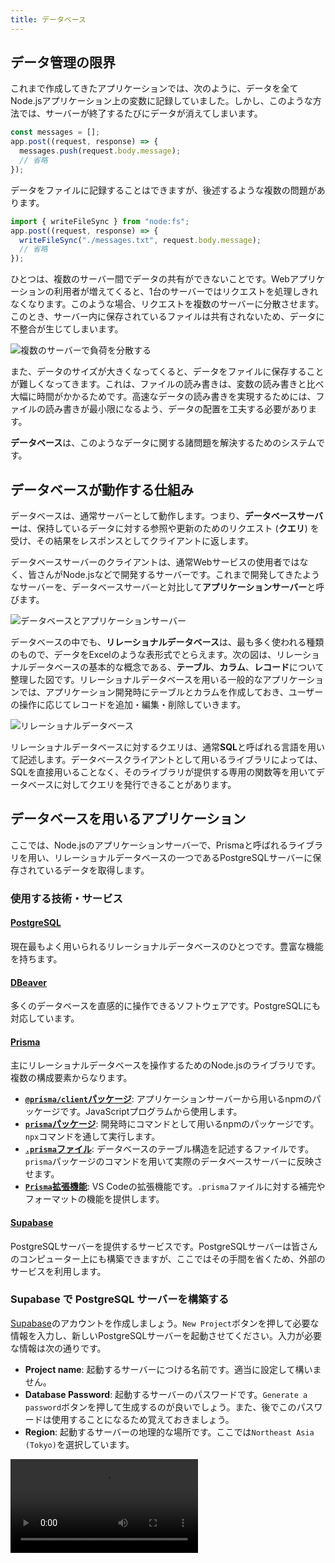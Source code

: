 ```yaml
---
title: データベース
---
```



## データ管理の限界

これまで作成してきたアプリケーションでは、次のように、データを全てNode.jsアプリケーション上の変数に記録していました。しかし、このような方法では、<Term>サーバー</Term>が終了するたびにデータが消えてしまいます。

```javascript
const messages = [];
app.post((request, response) => {
  messages.push(request.body.message);
  // 省略
});
```

データをファイルに記録することはできますが、後述するような複数の問題があります。

```javascript
import { writeFileSync } from "node:fs";
app.post((request, response) => {
  writeFileSync("./messages.txt", request.body.message);
  // 省略
});
```

ひとつは、複数の<Term>サーバー</Term>間でデータの共有ができないことです。Webアプリケーションの利用者が増えてくると、1台の<Term>サーバー</Term>では<Term>リクエスト</Term>を処理しきれなくなります。このような場合、<Term>リクエスト</Term>を複数のサーバーに分散させます。このとき、<Term>サーバー</Term>内に保存されているファイルは共有されないため、データに不整合が生じてしまいます。

![複数のサーバーで負荷を分散する](./load-balancing.drawio.svg)

また、データのサイズが大きくなってくると、データをファイルに保存することが難しくなってきます。これは、ファイルの読み書きは、変数の読み書きと比べ大幅に時間がかかるためです。高速なデータの読み書きを実現するためには、ファイルの読み書きが最小限になるよう、データの配置を工夫する必要があります。

**データベース**は、このようなデータに関する諸問題を解決するためのシステムです。

## データベースが動作する仕組み

データベースは、通常<Term>サーバー</Term>として動作します。つまり、**データベースサーバー**は、保持しているデータに対する参照や更新のための<Term>リクエスト</Term> (**クエリ**) を受け、その結果を<Term>レスポンス</Term>として<Term>クライアント</Term>に返します。

データベースサーバーの<Term>クライアント</Term>は、通常Webサービスの使用者ではなく、皆さんがNode.jsなどで開発する<Term>サーバー</Term>です。これまで開発してきたような<Term>サーバー</Term>を、データベースサーバーと対比して**アプリケーションサーバー**と呼びます。

![データベースとアプリケーションサーバー](./database-application-server.drawio.svg)

データベースの中でも、**リレーショナルデータベース**は、最も多く使われる種類のもので、データをExcelのような表形式でとらえます。次の図は、リレーショナルデータベースの基本的な概念である、**テーブル**、**カラム**、**レコード**について整理した図です。リレーショナルデータベースを用いる一般的なアプリケーションでは、アプリケーション開発時にテーブルとカラムを作成しておき、ユーザーの操作に応じてレコードを追加・編集・削除していきます。

![リレーショナルデータベース](./relational-database-concept.png)

リレーショナルデータベースに対するクエリは、通常**SQL**と呼ばれる言語を用いて記述します。データベース<Term>クライアント</Term>として用いるライブラリによっては、SQLを直接用いることなく、そのライブラリが提供する専用の関数等を用いてデータベースに対してクエリを発行できることがあります。

## データベースを用いるアプリケーション

ここでは、Node.jsのアプリケーションサーバーで、Prismaと呼ばれる<Term>ライブラリ</Term>を用い、リレーショナルデータベースの一つであるPostgreSQL<Term>サーバー</Term>に保存されているデータを取得します。

### 使用する技術・サービス

#### [PostgreSQL](https://www.postgresql.org/)

現在最もよく用いられるリレーショナルデータベースのひとつです。豊富な機能を持ちます。

#### [DBeaver](https://dbeaver.io/)

多くのデータベースを直感的に操作できるソフトウェアです。PostgreSQLにも対応しています。

#### [Prisma](https://www.prisma.io/)

主にリレーショナルデータベースを操作するためのNode.jsの<Term>ライブラリ</Term>です。複数の構成要素からなります。

- [**`@prisma/client`パッケージ**](https://www.npmjs.com/package/@prisma/client): アプリケーションサーバーから用いるnpmのパッケージです。JavaScriptプログラムから使用します。
- [**`prisma`パッケージ**](https://www.npmjs.com/package/prisma): 開発時にコマンドとして用いるnpmのパッケージです。`npx`コマンドを通して実行します。
- [**`.prisma`ファイル**](https://www.prisma.io/docs/concepts/components/prisma-schema): データベースのテーブル構造を記述するファイルです。`prisma`パッケージのコマンドを用いて実際のデータベースサーバーに反映させます。
- [**`Prisma`拡張機能**](https://marketplace.visualstudio.com/items?itemName=Prisma.prisma): VS Codeの拡張機能です。`.prisma`ファイルに対する補完やフォーマットの機能を提供します。

#### [Supabase](https://supabase.com/)

PostgreSQLサーバーを提供するサービスです。PostgreSQLサーバーは皆さんのコンピューター上にも構築できますが、ここではその手間を省くため、外部のサービスを利用します。

### Supabase で PostgreSQL サーバーを構築する

[Supabase](https://supabase.com/)のアカウントを作成しましょう。`New Project`ボタンを押して必要な情報を入力し、新しいPostgreSQLサーバーを起動させてください。入力が必要な情報は次の通りです。

- **Project name**: 起動するサーバーにつける名前です。適当に設定して構いません。
- **Database Password**: 起動するサーバーのパスワードです。`Generate a password`ボタンを押して生成するのが良いでしょう。また、後でこのパスワードは使用することになるため覚えておきましょう。
- **Region**: 起動するサーバーの地理的な場所です。ここでは`Northeast Asia (Tokyo)`を選択しています。

<video src={newPostgresqlInstanceVideo} controls />

### DBeaverでPostgreSQLサーバーに接続する

[DBeaver](https://dbeaver.io)をインストールしましょう。続いて、Supabaseで接続情報を表示し、その情報をDBeaverに入力して前項で起動したPostgreSQLサーバーに接続しましょう。

<video src={connectDbeaverToDatabaseVideo} controls />

この時点では、まだデータベース上にテーブルが作成されていません。DBeaver上で作成することもできますが、今回はPrismaを使用して作成することにします。

### Prismaでテーブル構造を作成する

VS Code向けのPrisma拡張機能をインストールしましょう。

![Prisma拡張機能のインストール](./install-prisma-extension.png)

新しいフォルダをVS Codeで開き、`npm init`コマンドを使用して`package.json`ファイルを作成した後、

```shell
npx prisma init
```

コマンドを実行します。パッケージをインストールしても良いか尋ねられる場合は、`y`を入力して許可しましょう。

<video src={prismaInitVideo} controls muted />

:::tip[`npx`コマンド]

{/* prettier-ignore */}
<Term>`npx`コマンド</Term>は、npmのパッケージを、プログラムからではなく直接実行するためのコマンドです。npmには`prisma`パッケージのように、直接実行専用のパッケージも存在します。

:::

続いて、Supabaseからデータベースへの接続情報を`.env`ファイルにコピーします。これにより、PrismaはSupabase上のPostgreSQLサーバーと接続できるようになります。

<video src={copySecretValuesVideo} controls muted />

`prisma/schema.prisma`ファイルを、次のように編集し、データベースのテーブルとカラムを定義します。

```javascript
// This is your Prisma schema file,
// learn more about it in the docs: https://pris.ly/d/prisma-schema

generator client {
  provider = "prisma-client-js"
}

datasource db {
  provider = "postgresql"
  url      = env("DATABASE_URL")
}

model Todo {
  id   Int    @id @default(autoincrement())
  name String
}
```

完了したら、

```shell
npx prisma db push
```

コマンドを実行しましょう。すると、データベースに`schema.prisma`に書かれた通りのテーブルとカラムが作成されるので、DBeaverで確認してみてください。接続を一旦切断し、再接続する必要があります。また、このとき、後述する`@prisma/client`パッケージが自動的にインストールされます。

<video src={prismaDbPushVideo} controls />

### DBeaverでPrismaが作成したテーブルにレコードを追加する

Prismaが作成したテーブルに、DBeaverを用いてレコードを追加しましょう。

<video src={createRecordInDatabaseVideo} controls />

### Prismaでデータベースのデータを読み書きする

Node.jsからPrismaを利用してデータベースのデータを操作するためには、`@prisma/client`パッケージの[`PrismaClient`クラス](https://www.prisma.io/docs/reference/api-reference/prisma-client-reference#prismaclient)を用います。

- [`PrismaClient#[テーブル名].findMany`メソッド](https://www.prisma.io/docs/reference/api-reference/prisma-client-reference#findmany): 条件を満たすレコードを全て取得
- [`PrismaClient#[テーブル名].findFirst`メソッド](https://www.prisma.io/docs/reference/api-reference/prisma-client-reference#findfirst): 条件を満たす最初のレコードを取得
- [`PrismaClient#[テーブル名].findUnique`メソッド](https://www.prisma.io/docs/reference/api-reference/prisma-client-reference#findunique): レコードを一意に識別できる条件を使用してレコードを1つだけ取得

:::tip[非同期処理]

上記の3つのメソッドは、<Term>**非同期処理**</Term>を行います。JavaScriptにおける非同期処理とは、ファイルの入出力やネットワーク通信など、JavaScriptの外側の時間のかかる処理の完了を待つ間、ほかの処理を実行できるようにする仕組みです。非同期処理を行う関数を使用するためには、次の2つを行います。

- 非同期処理を行う関数を呼び出す関数を定義する際、`async`キーワードをつけること
- 非同期処理を行う関数の戻り値に対し、`await`演算子を適用すること

非同期処理に関する詳細は、[MDNの記事](https://developer.mozilla.org/ja/docs/Learn/JavaScript/Asynchronous)を参照してください。

:::

まずは、`findMany`メソッドの戻り値を、デバッガを用いて確認してみましょう。

```javascript
import { PrismaClient } from "@prisma/client";

const client = new PrismaClient();
const todos = await client.todo.findMany();
debugger;
```

![findManyの戻り値](./find-many-result.png)

続いて、[`PrismaClient#[テーブル名].create`メソッド](https://www.prisma.io/docs/reference/api-reference/prisma-client-reference#create)を用いて、テーブルにレコードを作成してみましょう。

```javascript
import { PrismaClient } from "@prisma/client";

const client = new PrismaClient();
const todos = await client.todo.create({ data: { name: "買い物をする" } });
debugger;
```

![createの戻り値](./create-result.png)

## 演習問題

PostgreSQLにデータを保存する掲示板サービスを作ってみましょう。

<video src={forumVideo} muted controls />

### 手順1

Supabaseで新しいデータベースを作成しましょう。作成したデータベースにDBeaverから接続できることを確認しましょう。

### 手順2

新しいプロジェクト用のディレクトリを作成し、`npx prisma init`コマンドを実行して、Prismaのセットアップをしましょう。`.env`ファイルを編集し、Prismaがデータベースに接続できるようにしましょう。

### 手順3

作成された`.prisma`ファイルを編集し、掲示板に投稿されたメッセージを保存するためのテーブルと、そのテーブルのカラムの定義を記述しましょう。`npx prisma db push`コマンドでテーブルとカラムの定義をデータベースに反映させましょう。

:::info[テーブルの定義]
掲示板サービスに必要なテーブルの構造を考えてみましょう。例えば、次の例では、掲示板の投稿を保存するための`Post`テーブルを定義しており、このテーブルには`id`と`message`の2つのカラムが存在しています。他にも、投稿のタイトルを保存するための`title`カラムや、投稿者名を保存するための`author`カラムなどを定義するなどの工夫が考えられます。

```javascript title="prisma/schema.prisma の抜粋"
model Post {
  id      Int    @id @default(autoincrement())
  message String
}
```

:::

### 手順4

DBeaverを用いて掲示板の投稿のサンプルデータをデータベースに登録しましょう。

### 手順5

Node.jsのデバッガを用いて、データベースのデータがPrismaで取得できることを確認しましょう。

### 手順6

Expressをインストールし、`/`へのGETリクエストに対して、データベースのデータをHTMLに整形したレスポンスを返せるようにしましょう。

:::info[ヒント]
Prismaの`findMany`メソッドを用いて、テーブル内にある全てのレコードを取得できます。

```javascript
const posts = await client.post.findMany();
// [
//   { id: 1, message: "おはようございます" },
//   { id: 2, message: "こんにちは" },
// ]
```

このメソッドの戻り値は、各カラムの値をプロパティとして持つオブジェクトの配列です。`Array#map`メソッドや`Array#join`メソッドを用い、適切なHTMLに変換してレスポンスを生成しましょう。
:::

<Answer title="手順6まで">

```javascript title="main.mjsの抜粋"
app.get("/", async (request, response) => {
  const posts = await client.post.findMany();
  response.send(`
    <!doctype html>
    <html lang="ja">
      <head>
        <meta charset="utf-8" />
        <title>掲示板</title>
      </head>
      <body>
        <ul>
          ${posts.map((post) => `<li>${post.message}</li>`).join("")}
        </ul>
      </body>
    </html>
  `);
});
```

</Answer>

### 手順7

掲示板を投稿するためのHTMLのフォームを表示できるようにしましょう。入力されたデータは`/send`へのPOSTリクエストとして送信されるようにしてみましょう。

:::info[ヒント]
手順6で作成したテンプレートとなるHTMLファイルを編集し、フォームを追加しましょう。
:::

<Answer title="手順7まで">

```javascript title="main.mjsの抜粋"
app.get("/", async (request, response) => {
  const posts = await client.post.findMany();
  response.send(`
    <!doctype html>
    <html lang="ja">
      <head>
        <meta charset="utf-8" />
        <title>掲示板</title>
      </head>
      <body>
        <ul>
          ${posts.map((post) => `<li>${post.message}</li>`).join("")}
        </ul>
        <form method="post" action="/send">
          <input placeholder="メッセージ" name="message" />
          <button type="submit">送信</button>
        </form>
      </body>
    </html>
  `);
});
```

</Answer>

### 手順8

前の手順で作成したHTMLのフォームの送信先 (`/send`へのPOSTリクエスト) を作成しましょう。送られてきたデータが正しいか、Node.jsのデバッガを用いて確認してみましょう。

<Answer title="手順8まで">

```javascript title="main.mjsの抜粋"
app.use(express.urlencoded({ extended: true }));
app.post("/send", async (request, response) => {
  debugger; // ここでrequestオブジェクトの中身を確認
});
```

</Answer>

### 手順9

送られてきたデータをデータベースに保存できるようにしましょう。データベースに投稿が保存された後、ブラウザは自動的に`/`に戻るようにしてみましょう。

:::info[ヒント]
[GETリクエストとPOSTリクエストの章](/docs/web-servers/get-post/)で扱った`express.Response#redirect`メソッドが使えます。

:::

<Answer title="手順9まで">

```javascript title="main.mjsの抜粋"
app.use(express.urlencoded({ extended: true }));
app.post("/send", async (request, response) => {
  await client.post.create({ data: { message: request.body.message } });
  response.redirect("/");
});
```

</Answer>

### 手順10

DBeaverを用いて、掲示板への投稿がデータベースに保存されていることを確認しましょう。また、Node.jsのサーバーを再起動しても、データが残っていることを確認しましょう。

<ViewSource url={import.meta.url} path="_samples/forum" noCodeSandbox />
